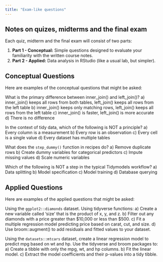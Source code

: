 ```yaml
---
title: "Exam-like questions"
---
```


## Notes on quizes, midterms and the final exam

Each quiz, midterm and the final exam will consist of two parts:

1.  **Part 1 - Conceptual:** Simple questions designed to evaluate your familiarity with the written course notes.
2.  **Part 2 - Applied:** Data analysis in RStudio (like a usual lab, but simpler).

## Conceptual Questions

Here are examples of the conceptual questions that might be asked:

What is the primary difference between inner_join() and left_join()?
a) inner_join() keeps all rows from both tables, left_join() keeps all rows from the left table
b) inner_join() keeps only matching rows, left_join() keeps all rows from the left table
c) inner_join() is faster, left_join() is more accurate
d) There is no difference

In the context of tidy data, which of the following is NOT a principle?
a) Every column is a measurement
b) Every row is an observation
c) Every cell is a single value
d) Every dataset has multiple tables

What does the `step_dummy()` function in recipes do?
a) Remove duplicate rows
b) Create dummy variables for categorical predictors
c) Impute missing values
d) Scale numeric variables

Which of the following is NOT a step in the typical Tidymodels workflow?
a) Data splitting
b) Model specification
c) Model training
d) Database querying

## Applied Questions

Here are examples of the applied questions that might be asked:

Using the `ggplot2::diamonds` dataset. Using tidyverse functions:
a) Create a new variable called 'size' that is the product of x, y, and z.
b) Filter out any diamonds with a price greater than \$10,000 or less than \$500.
c) Fit a multiple regression model predicting price based on carat, cut, and size.
d) Use broom::augment() to add residuals and fitted values to your dataset.

Using the `datasets::mtcars` dataset, create a linear regression model to predict mpg based on wt and hp. Use the tidyverse and broom packages to:
a) Create a tibble with only the mpg, wt, and hp columns.
b) Fit the linear model.
c) Extract the model coefficients and their p-values into a tidy tibble.
